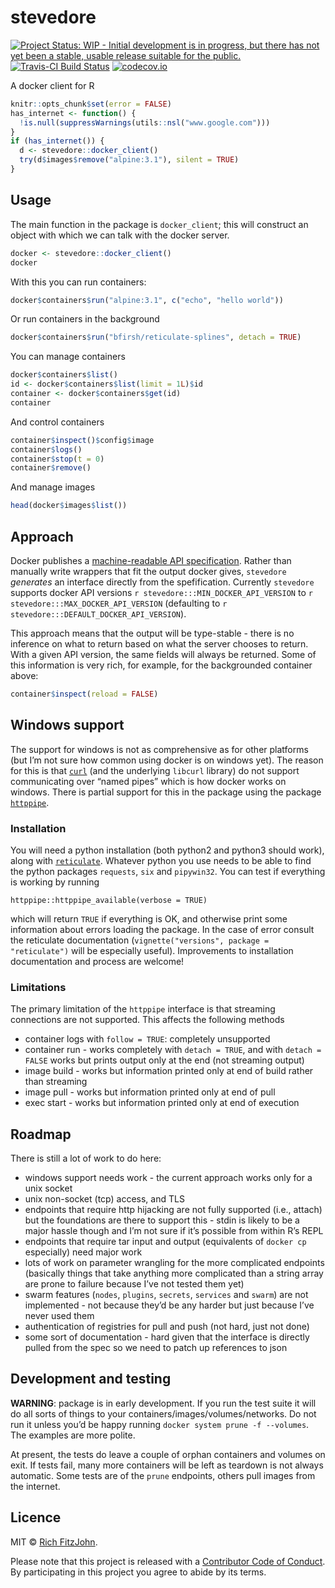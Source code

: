 <!-- -*-markdown-*- -->
# stevedore

[![Project Status: WIP - Initial development is in progress, but there has not yet been a stable, usable release suitable for the public.](http://www.repostatus.org/badges/latest/wip.svg)](http://www.repostatus.org/#wip)
[![Travis-CI Build Status](https://travis-ci.org/richfitz/stevedore.svg?branch=master)](https://travis-ci.org/richfitz/stevedore)
[![codecov.io](https://codecov.io/github/richfitz/stevedore/coverage.svg?branch=master)](https://codecov.io/github/richfitz/stevedore?branch=master)

A docker client for R

```r
knitr::opts_chunk$set(error = FALSE)
has_internet <- function() {
  !is.null(suppressWarnings(utils::nsl("www.google.com")))
}
if (has_internet()) {
  d <- stevedore::docker_client()
  try(d$images$remove("alpine:3.1"), silent = TRUE)
}
```

## Usage

The main function in the package is `docker_client`; this will construct an object with which we can talk with the docker server.

```r
docker <- stevedore::docker_client()
docker
```

With this you can run containers:

```r
docker$containers$run("alpine:3.1", c("echo", "hello world"))
```

Or run containers in the background

```r
docker$containers$run("bfirsh/reticulate-splines", detach = TRUE)
```

You can manage containers

```r
docker$containers$list()
id <- docker$containers$list(limit = 1L)$id
container <- docker$containers$get(id)
container
```

And control containers

```r
container$inspect()$config$image
container$logs()
container$stop(t = 0)
container$remove()
```

And manage images

```r
head(docker$images$list())
```

## Approach

Docker publishes a [machine-readable API specification](https://docs.docker.com/engine/api/v1.29).  Rather than manually write wrappers that fit the output docker gives, `stevedore` _generates_ an interface directly from the spefification.  Currently `stevedore` supports docker API versions `r stevedore:::MIN_DOCKER_API_VERSION` to `r stevedore:::MAX_DOCKER_API_VERSION` (defaulting to `r stevedore:::DEFAULT_DOCKER_API_VERSION`).

This approach means that the output will be type-stable - there is no inference on what to return based on what the server chooses to return.  With a given API version, the same fields will always be returned.  Some of this information is very rich, for example, for the backgrounded container above:

```r
container$inspect(reload = FALSE)
```

## Windows support

The support for windows is not as comprehensive as for other platforms (but I'm not sure how common using docker is on windows yet).  The reason for this is that [`curl`](https://cran.r-project.org/package=curl) (and the underlying `libcurl` library) do not support communicating over "named pipes" which is how docker works on windows.  There is partial support for this in the package using the package [`httppipe`](http://github.com/richfitz/httppipe).

### Installation

You will need a python installation (both python2 and python3 should work), along with [`reticulate`](https://cran.r-project.org/package=reticulate).  Whatever python you use needs to be able to find the python packages `requests`, `six` and `pipywin32`.  You can test if everything is working by running

```
httppipe::httppipe_available(verbose = TRUE)
```

which will return `TRUE` if everything is OK, and otherwise print some information about errors loading the package.  In the case of error consult the reticulate documentation (`vignette("versions", package = "reticulate")` will be especially useful).  Improvements to installation documentation and process are welcome!

### Limitations

The primary limitation of the `httppipe` interface is that streaming connections are not supported.  This affects the following methods

* container logs with `follow = TRUE`: completely unsupported
* container run - works completely with `detach = TRUE`, and with `detach = FALSE` works but prints output only at the end (not streaming output)
* image build - works but information printed only at end of build rather than streaming
* image pull - works but information printed only at end of pull
* exec start - works but information printed only at end of execution

## Roadmap

There is still a lot of work to do here:

* windows support needs work - the current approach works only for a unix socket
* unix non-socket (tcp) access, and TLS
* endpoints that require http hijacking are not fully supported (i.e., attach) but the foundations are there to support this - stdin is likely to be a major hassle though and I'm not sure if it's possible from within R's REPL
* endpoints that require tar input and output (equivalents of `docker cp` especially) need major work
* lots of work on parameter wrangling for the more complicated endpoints (basically things that take anything more complicated than a string array are prone to failure because I've not tested them yet)
* swarm features (`nodes`, `plugins`, `secrets`, `services` and `swarm`) are not implemented - not because they'd be any harder but just because I've never used them
* authentication of registries for pull and push (not hard, just not done)
* some sort of documentation - hard given that the interface is directly pulled from the spec so we need to patch up references to json

## Development and testing

**WARNING**: package is in early development. If you run the test suite it will do all sorts of things to your containers/images/volumes/networks.  Do not run it unless you'd be happy running `docker system prune -f --volumes`.  The examples are more polite.

At present, the tests do leave a couple of orphan containers and volumes on exit.  If tests fail, many more containers will be left as teardown is not always automatic.  Some tests are of the `prune` endpoints, others pull images from the internet.

## Licence

MIT © [Rich FitzJohn](https://github.com/richfitz).

Please note that this project is released with a [Contributor Code of Conduct](CONDUCT.md). By participating in this project you agree to abide by its terms.
